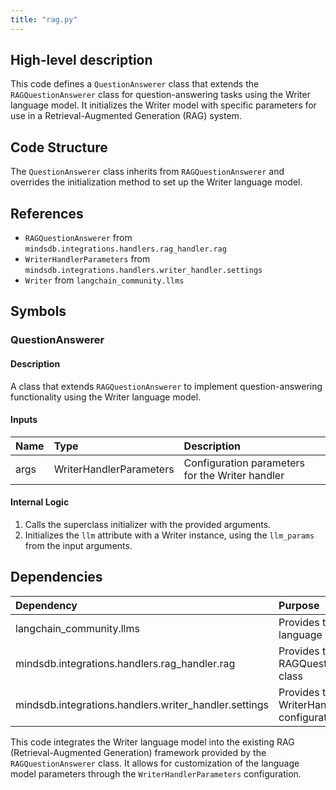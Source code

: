 ```yaml
---
title: "rag.py"
---
```


## High-level description
This code defines a `QuestionAnswerer` class that extends the `RAGQuestionAnswerer` class for question-answering tasks using the Writer language model. It initializes the Writer model with specific parameters for use in a Retrieval-Augmented Generation (RAG) system.

## Code Structure
The `QuestionAnswerer` class inherits from `RAGQuestionAnswerer` and overrides the initialization method to set up the Writer language model.

## References
- `RAGQuestionAnswerer` from `mindsdb.integrations.handlers.rag_handler.rag`
- `WriterHandlerParameters` from `mindsdb.integrations.handlers.writer_handler.settings`
- `Writer` from `langchain_community.llms`

## Symbols

### QuestionAnswerer
#### Description
A class that extends `RAGQuestionAnswerer` to implement question-answering functionality using the Writer language model.

#### Inputs
| Name | Type | Description |
|:-----|:-----|:------------|
| args | WriterHandlerParameters | Configuration parameters for the Writer handler |

#### Internal Logic
1. Calls the superclass initializer with the provided arguments.
2. Initializes the `llm` attribute with a Writer instance, using the `llm_params` from the input arguments.

## Dependencies
| Dependency | Purpose |
|:-----------|:--------|
| langchain_community.llms | Provides the Writer language model |
| mindsdb.integrations.handlers.rag_handler.rag | Provides the base RAGQuestionAnswerer class |
| mindsdb.integrations.handlers.writer_handler.settings | Provides the WriterHandlerParameters configuration |

This code integrates the Writer language model into the existing RAG (Retrieval-Augmented Generation) framework provided by the `RAGQuestionAnswerer` class. It allows for customization of the language model parameters through the `WriterHandlerParameters` configuration.
